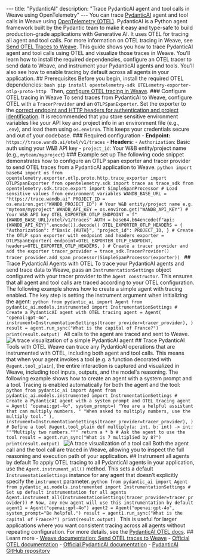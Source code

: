 --- title: "PydanticAI" description: "Trace PydanticAI agent and tool calls in Weave using OpenTelemetry" --- You can trace [PydanticAI](https://ai.pydantic.dev/) agent and tool calls in Weave using [OpenTelemetry (OTEL)](https://opentelemetry.io/). PydanticAI is a Python agent framework built by the Pydantic team to make it easy and type-safe to build production-grade applications with Generative AI. It uses OTEL for tracing all agent and tool calls. <Tip> For more information on OTEL tracing in Weave, see [Send OTEL Traces to Weave](../tracking/otel.mdx). </Tip> This guide shows you how to trace PydanticAI agent and tool calls using OTEL and visualize those traces in Weave. You’ll learn how to install the required dependencies, configure an OTEL tracer to send data to Weave, and instrument your PydanticAI agents and tools. You’ll also see how to enable tracing by default across all agents in your application. ## Prerequisites Before you begin, install the required OTEL dependencies: ```bash pip install opentelemetry-sdk OTELemetry-exporter-otlp-proto-http ``` Then, [configure OTEL tracing in Weave](#configure-otel-tracing-in-weave). ### Configure OTEL tracing in Weave To send traces from PydanticAI to Weave, configure OTEL with a `TracerProvider` and an `OTLPSpanExporter`. Set the exporter to the [correct endpoint and HTTP headers for authentication and project identification](#required-configuration). <Warning> It is recommended that you store sensitive environment variables like your API key and project info in an environment file (e.g., `.env`), and load them using `os.environ`. This keeps your credentials secure and out of your codebase. </Warning> ### Required configuration - **Endpoint:** `https://trace.wandb.ai/otel/v1/traces` - **Headers:** - `Authorization`: Basic auth using your W&B API key - `project_id`: Your W&B entity/project name (e.g., `myteam/myproject`) ### Example set up The following code snippet demonstrates how to configure an OTLP span exporter and tracer provider to send OTEL traces from a PydanticAI application to Weave. ```python import base64 import os from opentelemetry.exporter.otlp.proto.http.trace_exporter import OTLPSpanExporter from opentelemetry.sdk import trace as trace_sdk from opentelemetry.sdk.trace.export import SimpleSpanProcessor # Load sensitive values from environment variables WANDB_BASE_URL = "https://trace.wandb.ai" PROJECT_ID = os.environ.get("WANDB_PROJECT_ID") # Your W&B entity/project name e.g. "myteam/myproject" WANDB_API_KEY = os.environ.get("WANDB_API_KEY") # Your W&B API key OTEL_EXPORTER_OTLP_ENDPOINT = f"{WANDB_BASE_URL}/otel/v1/traces" AUTH = base64.b64encode(f"api:{WANDB_API_KEY}".encode()).decode() OTEL_EXPORTER_OTLP_HEADERS = { "Authorization": f"Basic {AUTH}", "project_id": PROJECT_ID, } # Create the OTLP span exporter with endpoint and headers exporter = OTLPSpanExporter( endpoint=OTEL_EXPORTER_OTLP_ENDPOINT, headers=OTEL_EXPORTER_OTLP_HEADERS, ) # Create a tracer provider and add the exporter tracer_provider = trace_sdk.TracerProvider() tracer_provider.add_span_processor(SimpleSpanProcessor(exporter)) ``` ## Trace PydanticAI Agents with OTEL To trace your PydanticAI agents and send trace data to Weave, pass an `InstrumentationSettings` object configured with your tracer provider to the `Agent constructor`. This ensures that all agent and tool calls are traced according to your OTEL configuration. The following example shows how to create a simple agent with tracing enabled. The key step is setting the instrument argument when initializing the agent: ```python from pydantic_ai import Agent from pydantic_ai.models.instrumented import InstrumentationSettings # Create a PydanticAI agent with OTEL tracing agent = Agent( "openai:gpt-4o", instrument=InstrumentationSettings(tracer_provider=tracer_provider), ) result = agent.run_sync("What is the capital of France?") print(result.output) ``` All calls to the agent are traced and sent to Weave. ![A trace visualization of a simple PydanticAI agent](./imgs/pydantic_ai/pydanticai_agent_trace.png) ## Trace PydanticAI Tools with OTEL Weave can trace any PydanticAI operations that are instrumented with OTEL, including both agent and tool calls. This means that when your agent invokes a tool (e.g. a function decorated with `@agent.tool_plain`), the entire interaction is captured and visualized in Weave, including tool inputs, outputs, and the model's reasoning. The following example shows how to create an agent with a system prompt and a tool. Tracing is enabled automatically for both the agent and the tool: ```python from pydantic_ai import Agent from pydantic_ai.models.instrumented import InstrumentationSettings # Create a PydanticAI agent with a system prompt and OTEL tracing agent = Agent( "openai:gpt-4o", system_prompt=( "You are a helpful assistant that can multiply numbers. " "When asked to multiply numbers, use the multiply tool." ), instrument=InstrumentationSettings(tracer_provider=tracer_provider), ) # Define a tool @agent.tool_plain def multiply(a: int, b: int) -> int: """Multiply two numbers.""" return a * b # Ask the agent to use the tool result = agent.run_sync("What is 7 multiplied by 8?") print(result.output) ``` ![A trace visualization of a tool call](./imgs/pydantic_ai/pydanticai_tool_call.png) Both the agent call and the tool call are traced in Weave, allowing you to inspect the full reasoning and execution path of your application. ## Instrument all agents by default To apply OTEL tracing to all PydanticAI agents in your application, use the `Agent.instrument_all()` method. This sets a default `InstrumentationSettings` instance for any agent that doesn’t explicitly specify the `instrument` parameter. ```python from pydantic_ai import Agent from pydantic_ai.models.instrumented import InstrumentationSettings # Set up default instrumentation for all agents Agent.instrument_all(InstrumentationSettings(tracer_provider=tracer_provider)) # Now, any new agent will use this instrumentation by default agent1 = Agent("openai:gpt-4o") agent2 = Agent("openai:gpt-4o", system_prompt="Be helpful.") result = agent1.run_sync("What is the capital of France?") print(result.output) ``` This is useful for larger applications where you want consistent tracing across all agents without repeating configuration. For more details, see the [PydanticAI OTEL docs](https://ai.pydantic.dev/logfire/#using-logfire). ## Learn more - [Weave documentation: Send OTEL traces to Weave](../tracking/otel.mdx) - [Official OTEL documentation](https://opentelemetry.io/) - [Official PydanticAI documentation](https://ai.pydantic.dev/) - [PydanticAI GitHub repository](https://github.com/pydantic/pydantic-ai)
